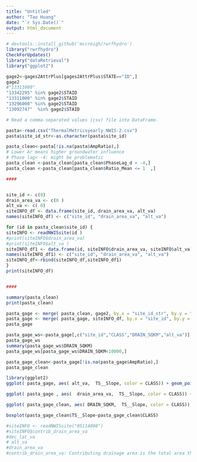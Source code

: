 ```yaml
---
title: "Untitled"
author: "Tao Huang"
date: "`r Sys.Date()`"
output: html_document
---
```


```r
# devtools::install_github('mccreigh/rwrfhydro')
library("rwrfhydro")
CheckForUpdates()
library("dataRetrieval")
library("ggplot2")
```

```r
gage2<-gages2AttrPlus[gages2AttrPlus$STATE=="ID",]
gage2
#"13311000"
"13342295" %in% gage2$STAID
"13311000" %in% gage2$STAID
"13296000" %in% gage2$STAID
"13092747"  %in% gage2$STAID
```


```r
# Read a comma-separated values (csv) file into DataFrame.

pasta<-read.csv("ThermalMetricsyearly_NWIS-2.csv") 
pasta$site_id_str<-as.character(pasta$site_id)

pasta_clean<-pasta[!is.na(pasta$AmpRatio),]
# Lower Ar means higher groundwater influence
# Phase lag< -4: might be problematic
pasta_clean <-pasta_clean[pasta_clean$PhaseLag_d > -4,]
pasta_clean <-pasta_clean[pasta_clean$Ratio_Mean <= 1  ,]

####


site_id <- c(0)
drain_area_va <- c(0 )
alt_va <- c( 0)
siteINFO_df <- data.frame(site_id, drain_area_va, alt_va)
names(siteINFO_df) <- c("site_id", "drain_area_va", "alt_va")

for (id in pasta_clean$site_id) {
siteINFO <- readNWISsite(id ) 
#print(siteINFO$drain_area_va)
#print(siteINFO$alt_va )
siteINFO_df1 <- data.frame(id, siteINFO$drain_area_va, siteINFO$alt_va)
names(siteINFO_df1) <- c("site_id", "drain_area_va", "alt_va")
siteINFO_df<-rbind(siteINFO_df,siteINFO_df1)
}
print(siteINFO_df)


####

summary(pasta_clean)
print(pasta_clean)

```

```r
pasta_gage <- merge( pasta_clean, gage2, by.x = "site_id_str", by.y = "STAID", all = TRUE)
pasta_gage <- merge( pasta_gage, siteINFO_df, by.x = "site_id", by.y = "site_id", all = FALSE)
pasta_gage
```

```r
pasta_gage_ws<-pasta_gage[,c("site_id","CLASS","DRAIN_SQKM","alt_va")]
pasta_gage_ws
summary(pasta_gage_ws$DRAIN_SQKM)
pasta_gage_ws[pasta_gage_ws$DRAIN_SQKM<10000,]
```


```r
pasta_gage_clean<-pasta_gage[!is.na(pasta_gage$AmpRatio),]
pasta_gage_clean
```

```r



library(ggplot2)
ggplot( pasta_gage, aes( alt_va,  TS__Slope, color = CLASS)) + geom_point()

ggplot( pasta_gage , aes(  drain_area_va,  TS__Slope, color = CLASS)) + geom_point()

```


```r
ggplot( pasta_gage_clean, aes( DRAIN_SQKM,  TS__Slope, color = CLASS)) + geom_point()

boxplot(pasta_gage_clean$TS__Slope~pasta_gage_clean$CLASS)
```

```r
#siteINFO <- readNWISsite("05114000")
#siteINFO$contrib_drain_area_va
#dec_lat_va
# alt_va
#drain_area_va 
#contrib_drain_area_va: Contributing drainage area is the total area that contributes runoff upstream of the stream site of interest.
```


